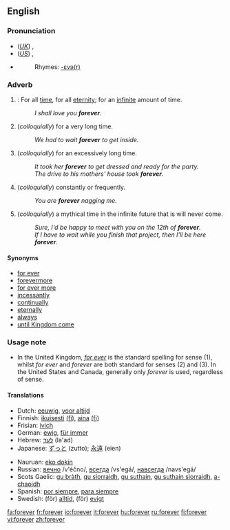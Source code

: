 ==English==

===Pronunciation===
*(''[[Received Pronunciation|UK]]'') {{IPA|/fəɹˈɛvə/}}, {{SAMPA|/f@r\"Ev@/}}
*(''[[General American|US]]'') {{IPA|/fəɹˈɛvɚ/}}, {{SAMPA|/f@r\"Ev@`/}}
*{{audio|en-us-forever.ogg|Audio (US)}}
*:Rhymes: [[Rhymes:English:-ɛvə(r)|-ɛvə(r)]]

===Adverb===
{{en-adv|-}}

#{{time}}: For all [[time]], for all [[eternity]]; for an [[infinite]] amount of time. 
#:''I shall love you '''forever'''.''
#(''colloquially'') for a very long time. 
#:''We had to wait '''forever''' to get inside.''
#(''colloquially'') for an excessively long time. 
#:''It took her '''forever''' to get dressed and ready for the party.''
#:''The drive to his mothers' house took '''forever'''.''
#(''colloquially'') constantly or frequently.
#:''You are '''forever''' nagging me.''
#(''colloquially'') a mythical time in the infinite future that is will never come. 
#:''Sure, I'd be happy to meet with you on the 12th of '''forever'''.''
#:''If I have to wait while you finish that project, then I'll be here '''forever'''.''

====Synonyms====
*[[for ever]]
*[[forevermore]]
*[[for ever more]]
*[[incessantly]]
*[[continual]]ly
*[[eternal]]ly
*[[always]]
*[[until Kingdom come]]

===Usage note===
*In the United Kingdom, ''[[for ever]]'' is the standard spelling for sense (1), whilst ''for ever'' and ''forever'' are both standard for senses (2) and (3).  In the United States and Canada, generally only ''forever'' is used, regardless of sense.

====Translations====
{{top}}
*Dutch: [[eeuwig]], [[voor altijd]]
*Finnish: [[ikuisesti]] [[:fi:ikuisesti|(fi)]], [[aina]] [[:fi:aina|(fi)]]
*Frisian: [[ivich]]
*German: [[ewig]], [[für immer]]
*Hebrew: [[לעד]] (la'ad)
*Japanese: [[ずっと]] (zutto); [[永遠]] (eien)
{{mid}}
*Nauruan: [[eko dokin]]
*Russian: [[вечно]] /v'éčno/, [[всегда]] /vs'egá/, [[навсегда]] /navs'egá/
*Scots Gaelic: [[gu bràth]], [[gu sìorraidh]], [[gu suthain]], [[gu suthain sìorraidh]], [[a-chaoidh]]
*Spanish: [[por siempre]], [[para siempre]]
*Swedish: (för) [[alltid]], (för) [[evigt]]
{{bottom}}

[[fa:forever]]
[[fr:forever]]
[[io:forever]]
[[it:forever]]
[[hu:forever]]
[[ru:forever]]
[[fi:forever]]
[[vi:forever]]
[[zh:forever]]